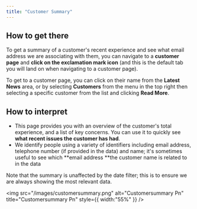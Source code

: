 ```yaml
---
title: "Customer Summary"
---
```


## **How to get there**

To get a summary of a customer's recent experience and see what email address we are associating with them, you can navigate to a **customer page** and **click on the exclamation mark icon** (and this is the default tab you will land on when navigating to a customer page).

To get to a customer page, you can click on their name from the **Latest News** area, or by selecting **Customers** from the menu in the top right then selecting a specific customer from the list and clicking **Read More**.

## **How to interpret**

- This page provides you with an overview of the customer's total experience, and a list of key concerns. You can use it to quickly see **what recent issues the customer has had**.
- We identify people using a variety of identifiers including email address, telephone number (if provided in the data) and name; it's sometimes useful to see which \*\*email address \*\*the customer name is related to in the data

<Icon icon="lightbulb" /> Note that the summary is unaffected by the date filter; this is to ensure we are always showing the most relevant data.

<img
  src="/images/customersummary.png"
  alt="Customersummary Pn"
  title="Customersummary Pn"
  style={{ width:"55%" }}
/>